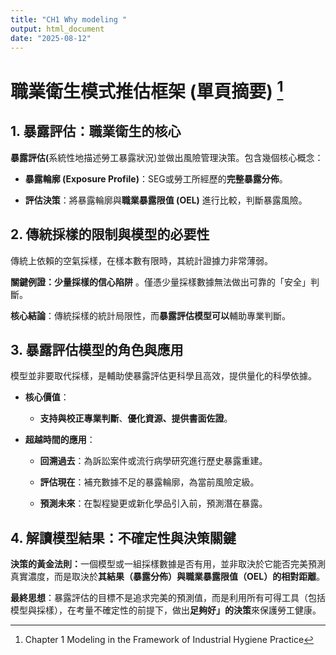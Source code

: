 ```yaml
---
title: "CH1 Why modeling "
output: html_document
date: "2025-08-12"
---
```


# **職業衛生模式推估框架 (單頁摘要)** [^1]

[^1]: Chapter 1 Modeling in the Framework of Industrial Hygiene Practice

## **1. 暴露評估：職業衛生的核心**

**暴露評估(**系統性地描述勞工暴露狀況)並做出風險管理決策。包含幾個核心概念：

-   **暴露輪廓 (Exposure Profile)**：SEG或勞工所經歷的**完整暴露分佈**。

-   **評估決策**：將暴露輪廓與**職業暴露限值 (OEL)** 進行比較，判斷暴露風險。

## **2. 傳統採樣的限制與模型的必要性**

傳統上依賴的空氣採樣，在樣本數有限時，其統計證據力非常薄弱。

**關鍵例證：少量採樣的信心陷阱** 。僅憑少量採樣數據無法做出可靠的「安全」判斷。

**核心結論**：傳統採樣的統計局限性，而**暴露評估模型可以**輔助專業判斷。

## **3. 暴露評估模型的角色與應用**

模型並非要取代採樣，是輔助使暴露評估更科學且高效，提供量化的科學依據。

-   **核心價值**：

    -   **支持與校正專業判斷**、**優化資源、提供書面佐證**。

-   **超越時間的應用**：

    -   **回溯過去**：為訴訟案件或流行病學研究進行歷史暴露重建。

    -   **評估現在**：補充數據不足的暴露輪廓，為當前風險定級。

    -   **預測未來**：在製程變更或新化學品引入前，預測潛在暴露。

## **4. 解讀模型結果：不確定性與決策關鍵**

**決策的黃金法則：**一個模型或一組採樣數據是否有用，並非取決於它能否完美預測真實濃度，而是取決於**其結果（暴露分佈）與職業暴露限值（OEL）的相對距離**。

**最終思想**：暴露評估的目標不是追求完美的預測值，而是利用所有可得工具（包括模型與採樣），在考量不確定性的前提下，做出**足夠好」的決策**來保護勞工健康。
